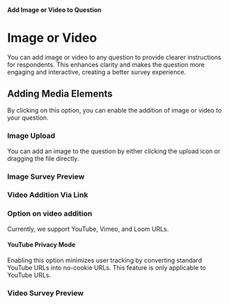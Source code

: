 
#### Add Image or Video to Question

# Image or Video

You can add image or video to any question to provide clearer instructions for respondents. This enhances clarity and makes the question more engaging and interactive, creating a better survey experience.

## Adding Media Elements

By clicking on this option, you can enable the addition of image or video to your question.

<MdxImage
  src={AddImageOrVideoToQuestion}
  alt="Overview of adding image or video to question"
  quality="100"
  className="max-w-full rounded-lg sm:max-w-3xl"
/>

### Image Upload

<MdxImage
  src={AddImageOrVideoToQuestionImage}
  alt="Overview of adding image to question"
  quality="100"
  className="max-w-full rounded-lg sm:max-w-3xl"
/>

You can add an image to the question by either clicking the upload icon or dragging the file directly.

### Image Survey Preview

<SurveyEmbed surveyUrl="https://app.formbricks.com/s/cm2pm8ks10000vyqi1nvpvfrd" />

### Video Addition Via Link

<MdxImage
  src={AddImageOrVideoToQuestionVideo}
  alt="Overview of adding video to question"
  quality="100"
  className="max-w-full rounded-lg sm:max-w-3xl"
/>

### Option on video addition

Currently, we support YouTube, Vimeo, and Loom URLs.

#### YouTube Privacy Mode

Enabling this option minimizes user tracking by converting standard YouTube URLs into no-cookie URLs. This feature is only applicable to YouTube URLs.

### Video Survey Preview

<SurveyEmbed surveyUrl="https://app.formbricks.com/s/masxgemnyfxaq3tnnyjhe3hv" />
